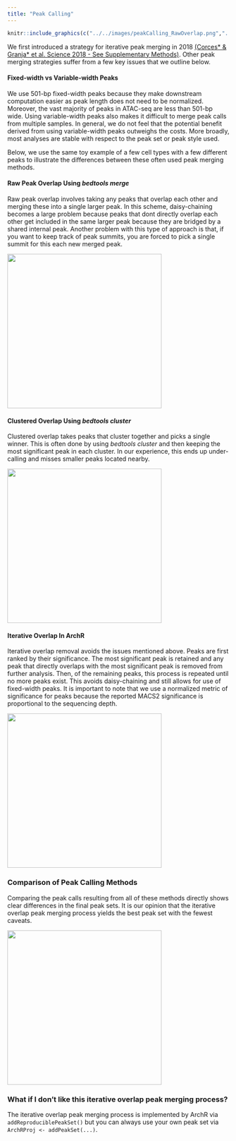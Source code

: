 ```yaml
---
title: "Peak Calling"
---
```


```r
knitr::include_graphics(c("../../images/peakCalling_RawOverlap.png","../../images/peakCalling_ClusteredOverlap.png","../../images/peakCalling_IterativeOverlap.png","../../images/peakCalling_Comparison.png"))
```

We first introduced a strategy for iterative peak merging in 2018 [(Corces* & Granja* et al. Science 2018 - See Supplementary Methods)](https://science.sciencemag.org/content/362/6413/eaav1898). Other peak merging strategies suffer from a few key issues that we outline below.

#### Fixed-width vs Variable-width Peaks
We use 501-bp fixed-width peaks because they make downstream computation easier as peak length does not need to be normalized. Moreover, the vast majority of peaks in ATAC-seq are less than 501-bp wide. Using variable-width peaks also makes it difficult to merge peak calls from multiple samples. In general, we do not feel that the potential benefit derived from using variable-width peaks outweighs the costs. More broadly, most analyses are stable with respect to the peak set or peak style used.

Below, we use the same toy example of a few cell types with a few different peaks to illustrate the differences between these often used peak merging methods.

#### Raw Peak Overlap Using _bedtools merge_

Raw peak overlap involves taking any peaks that overlap each other and merging these into a single larger peak. In this scheme, daisy-chaining becomes a large problem because peaks that dont directly overlap each other get included in the same larger peak because they are bridged by a shared internal peak. Another problem with this type of approach is that, if you want to keep track of peak summits, you are forced to pick a single summit for this each new merged peak.

![](../../images/peakCalling_RawOverlap.png){width=350px}

#### Clustered Overlap Using _bedtools cluster_

Clustered overlap takes peaks that cluster together and picks a single winner. This is often done by using _bedtools cluster_ and then keeping the most significant peak in each cluster. In our experience, this ends up under-calling and misses smaller peaks located nearby.

![](../../images/peakCalling_ClusteredOverlap.png){width=350px}

#### Iterative Overlap In ArchR

Iterative overlap removal avoids the issues mentioned above. Peaks are first ranked by their significance. The most significant peak is retained and any peak that directly overlaps with the most significant peak is removed from further analysis. Then, of the remaining peaks, this process is repeated until no more peaks exist. This avoids daisy-chaining and still allows for use of fixed-width peaks. It is important to note that we use a normalized metric of significance for peaks because the reported MACS2 significance is proportional to the sequencing depth.

![](../../images/peakCalling_IterativeOverlap.png){width=350px}

### Comparison of Peak Calling Methods

Comparing the peak calls resulting from all of these methods directly shows clear differences in the final peak sets. It is our opinion that the iterative overlap peak merging process yields the best peak set with the fewest caveats.

![](../../images/peakCalling_Comparison.png){width=350px}

### What if I don't like this iterative overlap peak merging process?

The iterative overlap peak merging process is implemented by ArchR via `addReproduciblePeakSet()` but you can always use your own peak set via `ArchRProj <- addPeakSet(...)`.